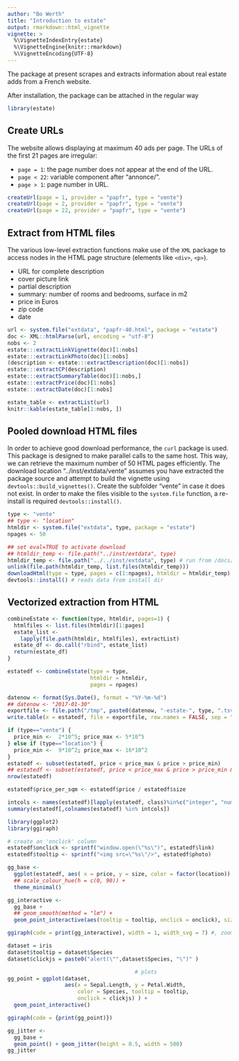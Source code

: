 ```yaml
---
author: "Bo Werth"
title: "Introduction to estate"
output: rmarkdown::html_vignette
vignette: >
  %\VignetteIndexEntry{estate}
  %\VignetteEngine{knitr::rmarkdown}
  %\VignetteEncoding{UTF-8}
---
```


The package at present scrapes and extracts information about real estate adds from a French website.

After installation, the package can be attached in the regular way

```r
library(estate)
```

## Create URLs

The website allows displaying at maximum 40 ads per page. The URLs of the first 21 pages are irregular:

- `page = 1`: the page number does not appear at the end of the URL.
- `page < 22`: variable component after "annonce/".
- `page > 1`: page number in URL.

```r
createUrl(page = 1, provider = "papfr", type = "vente")
createUrl(page = 2, provider = "papfr", type = "vente")
createUrl(page = 22, provider = "papfr", type = "vente")
```

## Extract from HTML files

The various low-level extraction functions make use of the `XML` package to access nodes in the HTML page structure (elements like `<div>`, `<p>`).

- URL for complete description
- cover picture link
- partial description
- summary: number of rooms and bedrooms, surface in m2
- price in Euros
- zip code
- date

```r
url <- system.file("extdata", "papfr-40.html", package = "estate")
doc <- XML::htmlParse(url, encoding = "utf-8")
nobs <- 2
estate:::extractLinkVignette(doc)[1:nobs]
estate:::extractLinkPhoto(doc)[1:nobs]
(description <- estate:::extractDescription(doc)[1:nobs])
estate:::extractCP(description)
estate:::extractSummaryTable(doc)[1:nobs,]
estate:::extractPrice(doc)[1:nobs]
estate:::extractDate(doc)[1:nobs]
```

```r
estate_table <- extractList(url)
knitr::kable(estate_table[1:nobs, ])
```

## Pooled download HTML files

In order to achieve good download performance, the `curl` package is used. This package is designed to make parallel calls to the same host. This way, we can retrieve the maximum number of 50 HTML pages efficiently. The download location "../inst/extdata/vente" assumes you have extracted the package source and attempt to build the vignette using `devtools::build_vignettes()`. Create the subfolder "vente" in case it does not exist. In order to make the files visible to the `system.file` function, a re-install is required `devtools::install()`.

```r
type <- "vente"
## type <- "location"
htmldir <- system.file("extdata", type, package = "estate")
npages <- 50
```

```r
## set eval=TRUE to activate download
## htmldir_temp <- file.path("../inst/extdata", type)
htmldir_temp <- file.path("../../inst/extdata", type) # run from /docs/articles folder
unlink(file.path(htmldir_temp, list.files(htmldir_temp)))
downloadHtml(type = type, pages = c(1:npages), htmldir = htmldir_temp)
devtools::install() # reads data from install dir
```

## Vectorized extraction from HTML

```r
combineEstate <- function(type, htmldir, pages=1) {
  htmlfiles <- list.files(htmldir)[1:pages]
  estate_list <-
    lapply(file.path(htmldir, htmlfiles), extractList)
  estate_df <- do.call("rbind", estate_list)
  return(estate_df)
}

estatedf <- combineEstate(type = type,
                          htmldir = htmldir,
                          pages = npages)
```

```r
datenow <- format(Sys.Date(), format = "%Y-%m-%d")
## datenow <- "2017-01-30"
exportfile <- file.path("/tmp", paste0(datenow, "-estate-", type, ".tsv"))
write.table(x = estatedf, file = exportfile, row.names = FALSE, sep = "\t")
```

```r
if (type=="vente") {
  price_min <-  2*10^5; price_max <- 5*10^5
} else if (type=="location") {
  price_min <-  9*10^2; price_max <- 16*10^2
}
estatedf <- subset(estatedf, price < price_max & price > price_min)
## estatedf <- subset(estatedf, price < price_max & price > price_min & date > "2017-09-09")
nrow(estatedf)

estatedf$price_per_sqm <- estatedf$price / estatedf$size

intcols <- names(estatedf)[lapply(estatedf, class)%in%c("integer", "numeric")]
summary(estatedf[,colnames(estatedf) %in% intcols])
```


```r
library(ggplot2)
library(ggiraph)

# create an 'onclick' column
estatedf$onclick <- sprintf("window.open(\"%s\")", estatedf$link)
estatedf$tooltip <- sprintf("<img src=\"%s\"/>", estatedf$photo)

gg_base <-
  ggplot(estatedf, aes( x = price, y = size, color = factor(location)) ) +
  ## scale_colour_hue(h = c(0, 90)) +
  theme_minimal()

gg_interactive <-
  gg_base +
  ## geom_smooth(method = "lm") +
  geom_point_interactive(aes(tooltip = tooltip, onclick = onclick), size = 2)

ggiraph(code = print(gg_interactive), width = 1, width_svg = 7) #, zoom_max = 5)
```

```r
dataset = iris
dataset$tooltip = dataset$Species
dataset$clickjs = paste0("alert(\"",dataset$Species, "\")" )

                                        # plots
gg_point = ggplot(dataset,
                  aes(x = Sepal.Length, y = Petal.Width,
                      color = Species, tooltip = tooltip,
                      onclick = clickjs) ) +
  geom_point_interactive()

ggiraph(code = {print(gg_point)})
```

```r
gg_jitter <-
  gg_base +
  geom_point() + geom_jitter(height = 0.5, width = 500)
gg_jitter
```
